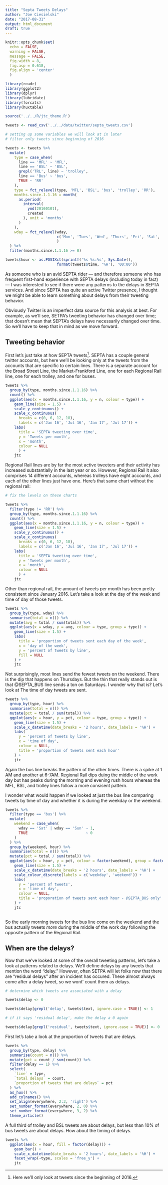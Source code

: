 ```yaml
---
title: "Septa Tweets Delays"
author: "Joe Ciesielski"
date: "2017-08-31"
output: html_document
draft: true
---
```


```r

knitr::opts_chunk$set(
  echo = FALSE,
  warning = FALSE,
  message = FALSE,
  fig.width = 8,
  fig.asp = 0.618,
  fig.align = 'center'
  )

library(readr)
library(ggplot2)
library(dplyr)
library(lubridate)
library(forcats)
library(huxtable)

source('../../R/jtc_theme.R')

tweets <- read_csv('../../data/twitter/septa_tweets.csv')

# setting up some variables we will look at in later
# filter only tweets since beginning of 2016

tweets <- tweets %>% 
  mutate(
    type = case_when(
      line == 'MFL' ~ 'MFL',
      line == 'BSL' ~ 'BSL',
      grepl('TRL', line) ~ 'trolley',
      line == 'Bus' ~ 'bus',
      TRUE ~ 'RR'
    ),
    type = fct_relevel(type, 'MFL', 'BSL', 'bus', 'trolley', 'RR'),
    months.since.1.1.16 = month(
      as.period(
        interval(
          ymd(20160101),
          created
        ), unit = 'months'
      )
    ),
    wday = fct_relevel(wday, 
                       c('Mon', 'Tues', 'Wed', 'Thurs', 'Fri', 'Sat', 'Sun')
                       )
  ) %>% 
  filter(months.since.1.1.16 >= 0)

tweets$hour <- as.POSIXct(sprintf('%s %s:%s', Sys.Date(), 
                       format(tweets$time, '%H'), '00:00'))

```

As someone who is an avid SEPTA rider &mdash; and therefore someone who has frequent first-hand experience with SEPTA delays (including today in fact) &mdash; I was interested to see if there were any patterns to the delays in SEPTA services. And since SEPTA has quite an active Twitter presence, I thought we might be able to learn something about delays from their tweeting behavior. 

Obviously Twitter is an imperfect data source for this analysis at best. For example, as we'll see, SETPA's tweeting behavior has changed over time; that doesn't mean that SEPTA's delays have necessarily changed over time. So we'll have to keep that in mind as we move forward. 

## Tweeting behavior

First let's just take at how SEPTA tweets[^1]. SEPTA has a couple general twitter accounts, but here we'll be looking only at the tweets from the accounts that are specific to certain lines. There is a separate account for the Broad Street Line, the Market-Frankford Line, one for each Regional Rail line, one for each trolley, and one for buses. 

```r

  
tweets %>% 
  group_by(type, months.since.1.1.16) %>% 
  count() %>% 
  ggplot(aes(x = months.since.1.1.16, y = n, colour = type)) +
    geom_line(size = 1.5) +
    scale_y_continuous() +
    scale_x_continuous(
      breaks = c(0, 6, 12, 18), 
      labels = c('Jan 16', 'Jul 16', 'Jan 17', 'Jul 17')) +
    labs(
      title = 'SEPTA tweeting over time',
      y = 'Tweets per month',
      x = 'month',
      colour = NULL
      ) +
    jtc

```

Regional Rail lines are by far the most active tweeters and their activity has increased substantially in the last year or so. However, Regional Rail it also comprises 14 different accounts, whereas trolleys have eight accounts, and each of the other lines just have one. Here's that same chart without the regional rail: 

```r
# fix the levels on these charts

tweets %>% 
  filter(type != 'RR') %>% 
  group_by(type, months.since.1.1.16) %>% 
  count() %>% 
  ggplot(aes(x = months.since.1.1.16, y = n, colour = type)) +
    geom_line(size = 1.5) +
    scale_y_continuous() +
    scale_x_continuous(
      breaks = c(0, 6, 12, 18), 
      labels = c('Jan 16', 'Jul 16', 'Jan 17', 'Jul 17')) +
    labs(
      title = 'SEPTA tweeting over time',
      y = 'Tweets per month',
      x = 'month',
      colour = NULL
      ) +
    jtc

```

Other than regional rail, the amount of tweets per month has been pretty consistent since January 2016. Let's take a look at the day of the week and time of day of those tweets. 

```r

tweets %>% 
  group_by(type, wday) %>% 
  summarise(total = n()) %>% 
  mutate(avg = total / sum(total)) %>% 
  ggplot(aes(x = wday, y = avg, colour = type, group = type)) +
    geom_line(size = 1.5) +
    labs(
      title = 'proportion of tweets sent each day of the week',
      x = 'day of the week',
      y = 'percent of tweets by line',
      fill = NULL
    ) +
    jtc

```

Not surprisingly, most lines send the fewest tweets on the weekend. There is the dip that happens on Thursdays. But the thin that really stands out is that @SEPTA_BUS line sends a ton on Saturdays. I wonder why that is? Let's look at The time of day tweets are sent.

```r

tweets %>% 
  group_by(type, hour) %>% 
  summarise(total = n()) %>% 
  mutate(pct = total / sum(total)) %>% 
  ggplot(aes(x = hour, y = pct, colour = type, group = type)) +
    geom_line(size = 1.5) +
    scale_x_datetime(date_breaks = '2 hours', date_labels = '%H') +
    labs(
      y = 'percent of tweets by line',
      x = 'time of day',
      colour = NULL,
      title = 'proportion of tweets sent each hour'
    ) +
    jtc


```

Again the bus line breaks the pattern of the other times. There is a spike at 1 AM and another at 6-7AM. Regional Rail dips duing the middle of the work day but has peaks during the morning and evening rush hours whereas the MFL, BSL, and trolley lines follow a more consisent pattern. 

I wonder what would happen if we looked at just the bus line comparing tweets by time of day and whether it is during the weekday or the weekend.

```r

tweets %>% 
  filter(type == 'bus') %>% 
  mutate(
    weekend = case_when(
      wday == 'Sat' | wday == 'Sun' ~ 1,
      TRUE                          ~ 0
    )
  ) %>% 
  group_by(weekend, hour) %>% 
  summarise(total = n()) %>% 
  mutate(pct = total / sum(total)) %>% 
  ggplot(aes(x = hour, y = pct, colour = factor(weekend), group = factor(weekend))) +
    geom_line(size = 1.5) +
    scale_x_datetime(date_breaks = '2 hours', date_labels = '%H') +
    scale_colour_discrete(labels = c('weekday', 'weekend')) +
    labs(
      y = 'percent of tweets',
      x = 'time of day',
      colour = NULL,
      title = 'proporation of tweets sent each hour - @SEPTA_BUS only'
    ) +
    jtc
  


```

So the early morning tweets for the bus line come on the weekend and the bus actually tweets *more* during the middle of the work day following the opposite pattern of the Regional Rail. 

## When are the delays?

Now that we've looked at some of the overall tweeting patterns, let's take a look at patterns related to delays. We'll define delays by any tweets that mention the word "delay." However, often SETPA will let folks now that there are "residual delays" after an incident has occured. These almost always come after a delay tweet, so we wont' count them as delays. 


```r
# determine which tweets are associated with a delay

tweets$delay <- 0

tweets$delay[grepl('delay', tweets$text, ignore.case = TRUE)] <- 1

# if it says 'residual delay', make the delay a 0 again

tweets$delay[grepl('residual', tweets$text, ignore.case = TRUE)] <- 0
```

First let's take a look at the proportion of tweets that are delays.

```r

tweets %>% 
  group_by(type, delay) %>%
  summarise(count = n()) %>% 
  mutate(pct = count / sum(count)) %>% 
  filter(delay == 1) %>% 
  select(
    `line` = type, 
    `total delays` = count,
    `proportion of tweets that are delays` = pct
  ) %>% 
  as_hux() %>% 
  add_colnames() %>% 
  set_align(everywhere, 2:3, 'right') %>% 
  set_number_format(everywhere, 2, 0) %>% 
  set_number_format(everywhere, 3, 2) %>% 
  theme_article()

```

A full third of trolley and BSL tweets are about delays, but less than 10% of bus tweets are about delays. How about the timing of delays. 

```r

tweets %>% 
  ggplot(aes(x = hour, fill = factor(delay))) +
    geom_bar() +
    scale_x_datetime(date_breaks = '2 hours', date_labels = '%H') +
    facet_wrap(~type, scales = 'free_y') +
    jtc

```



[^1]: Here we'll only look at tweets since the beginning of 2016. 
